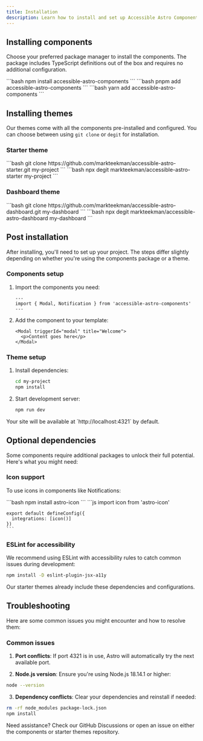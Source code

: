 ```yaml
---
title: Installation
description: Learn how to install and set up Accessible Astro Components and Themes in your project.
---
```



## Installing components

Choose your preferred package manager to install the components. The package includes TypeScript definitions out of the box and requires no additional configuration.

<Tabs>
  <TabItem label="npm">
    ```bash
    npm install accessible-astro-components
    ```
  </TabItem>
  <TabItem label="pnpm">
    ```bash
    pnpm add accessible-astro-components
    ```
  </TabItem>
  <TabItem label="Yarn">
    ```bash
    yarn add accessible-astro-components
    ```
  </TabItem>
</Tabs>

## Installing themes

Our themes come with all the components pre-installed and configured. You can choose between using `git clone` or `degit` for installation.

### Starter theme

<Tabs>
  <TabItem label="Git">
    ```bash
    git clone https://github.com/markteekman/accessible-astro-starter.git my-project
    ```
  </TabItem>
  <TabItem label="Degit">
    ```bash
    npx degit markteekman/accessible-astro-starter my-project
    ```
  </TabItem>
</Tabs>

### Dashboard theme

<Tabs>
  <TabItem label="Git">
    ```bash
    git clone https://github.com/markteekman/accessible-astro-dashboard.git my-dashboard
    ```
  </TabItem>
  <TabItem label="Degit">
    ```bash
    npx degit markteekman/accessible-astro-dashboard my-dashboard
    ```
  </TabItem>
</Tabs>

## Post installation

After installing, you'll need to set up your project. The steps differ slightly depending on whether you're using the components package or a theme.

### Components setup

<Steps>

1. Import the components you need:
    ```astro
    ---
    import { Modal, Notification } from 'accessible-astro-components'
    ---
    ```

2. Add the component to your template:
    ```astro
    <Modal triggerId="modal" title="Welcome">
      <p>Content goes here</p>
    </Modal>
    ```

</Steps>

### Theme setup

<Steps>

1. Install dependencies:
    ```bash
    cd my-project
    npm install
    ```

2. Start development server:
    ```bash
    npm run dev
    ```

</Steps>

<Aside type="tip" title="Development">
  Your site will be available at `http://localhost:4321` by default.
</Aside>

## Optional dependencies

Some components require additional packages to unlock their full potential. Here's what you might need:

### Icon support
To use icons in components like Notifications:

<Tabs>
  <TabItem label="Installation">
    ```bash
    npm install astro-icon
    ```
  </TabItem>
  <TabItem label="Configuration">
    ```js
    import icon from 'astro-icon'

    export default defineConfig({
      integrations: [icon()]
    })
    ```
  </TabItem>
</Tabs>

### ESLint for accessibility

We recommend using ESLint with accessibility rules to catch common issues during development:

```bash
npm install -D eslint-plugin-jsx-a11y
```

<Aside type="note" title="Starter themes">
  Our starter themes already include these dependencies and configurations.
</Aside>

## Troubleshooting

Here are some common issues you might encounter and how to resolve them:

### Common issues

1. **Port conflicts**: If port 4321 is in use, Astro will automatically try the next available port.

2. **Node.js version**: Ensure you're using Node.js 18.14.1 or higher:
```bash
node --version
```

3. **Dependency conflicts**: Clear your dependencies and reinstall if needed:
```bash
rm -rf node_modules package-lock.json
npm install
```

<Aside type="tip" title="Getting help">
  Need assistance? Check our GitHub Discussions or open an issue on either the components or starter themes repository.
</Aside>
